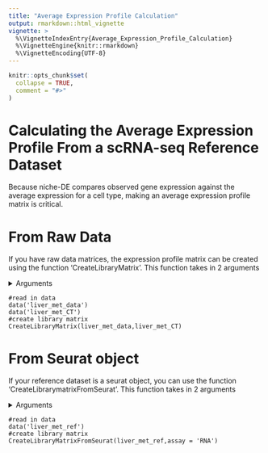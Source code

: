 ---
title: "Average Expression Profile Calculation"
output: rmarkdown::html_vignette
vignette: >
  %\VignetteIndexEntry{Average_Expression_Profile_Calculation}
  %\VignetteEngine{knitr::rmarkdown}
  %\VignetteEncoding{UTF-8}
---

```{r, include = FALSE}
knitr::opts_chunk$set(
  collapse = TRUE,
  comment = "#>"
)
```
# Calculating the Average Expression Profile From a scRNA-seq Reference Dataset
Because niche-DE compares observed gene expression against the average expression for a cell type, making an average expression profile matrix is critical. 

# From Raw Data
If you have raw data matrices, the expression profile matrix can be created using the function 'CreateLibraryMatrix'. This function takes in 2 arguments 

<details>
  <summary>Arguments</summary>
  
  + data: Single cell rna-seq counts matrix. Dimension should be #cells/spots by #genes
  + cell type: Cell type assignment matrix. First column is cell names and second column is cell type assignment.
  
 </details>
 
  ```
 #read in data
 data('liver_met_data')
 data('liver_met_CT')
 #create library matrix
 CreateLibraryMatrix(liver_met_data,liver_met_CT)
 ```
 

# From Seurat object
If your reference dataset is a seurat object, you can use the function 'CreateLibrarymatrixFromSeurat'. This function takes in 2 arguments 

<details>
  <summary>Arguments</summary>
  
  + seurat object: A seurat object
  + assay: The assay from which to extract the counts matrix to calculate the average expression profile
  Note that the cell types of the seurat object are assumed to be available via the command 'Idents(seurat object)'
  
 </details>
  
 ```
 #read in data
 data('liver_met_ref')
 #create library matrix
 CreateLibraryMatrixFromSeurat(liver_met_ref,assay = 'RNA')
 ```

